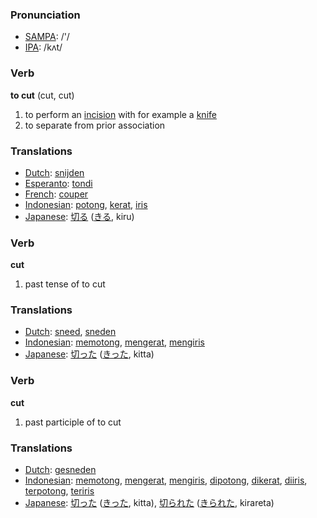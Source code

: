 === Pronunciation ===
*[[w:SAMPA|SAMPA]]: /'/
*[[w:IPA|IPA]]: /kʌt/

=== Verb ===

'''to cut''' (cut, cut)

# to perform an [[incision]] with for example a [[knife]]
# to separate from prior association

=== Translations ===
*[[Dutch]]: [[snijden]]
*[[Esperanto]]: [[tondi]]
*[[French]]: [[couper]]
*[[Indonesian]]: [[potong]], [[kerat]], [[iris]]
*[[Japanese]]: [[切る]] ([[きる]], kiru)

=== Verb ===

'''cut'''

# past tense of to cut

=== Translations ===
*[[Dutch]]: [[sneed]], [[sneden]]
*[[Indonesian]]: [[potong|memotong]], [[kerat|mengerat]], [[iris|mengiris]]
*[[Japanese]]: [[切った]] ([[きった]], kitta)

=== Verb ===

'''cut'''

# past participle of to cut

=== Translations ===
*[[Dutch]]: [[gesneden]]
*[[Indonesian]]: [[potong|memotong]], [[kerat|mengerat]], [[iris|mengiris]], [[potong|dipotong]], [[kerat|dikerat]], [[iris|diiris]], [[potong|terpotong]], [[iris|teriris]]
*[[Japanese]]: [[切った]] ([[きった]], kitta), [[切られた]] ([[きられた]], kirareta)